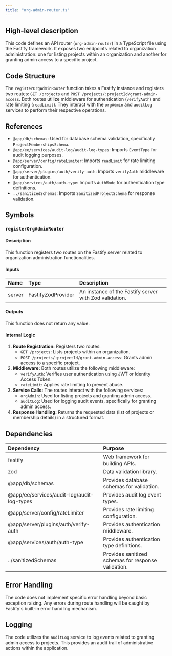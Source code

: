 ```yaml
---
title: "org-admin-router.ts"
---
```


## High-level description
This code defines an API router (`org-admin-router`) in a TypeScript file using the Fastify framework. It exposes two endpoints related to organization administration: one for listing projects within an organization and another for granting admin access to a specific project. 

## Code Structure
The `registerOrgAdminRouter` function takes a Fastify instance and registers two routes: `GET /projects` and `POST /projects/:projectId/grant-admin-access`. Both routes utilize middleware for authentication (`verifyAuth`) and rate limiting (`readLimit`). They interact with the `orgAdmin` and `auditLog` services to perform their respective operations.

## References
- `@app/db/schemas`: Used for database schema validation, specifically `ProjectMembershipsSchema`.
- `@app/ee/services/audit-log/audit-log-types`: Imports `EventType` for audit logging purposes.
- `@app/server/config/rateLimiter`: Imports `readLimit` for rate limiting configuration.
- `@app/server/plugins/auth/verify-auth`: Imports `verifyAuth` middleware for authentication.
- `@app/services/auth/auth-type`: Imports `AuthMode` for authentication type definitions.
- `../sanitizedSchemas`: Imports `SanitizedProjectSchema` for response validation.

## Symbols

### `registerOrgAdminRouter`
#### Description
This function registers two routes on the Fastify server related to organization administration functionalities.

#### Inputs
| Name | Type | Description |
|:-----|:-----|:------------|
| server | FastifyZodProvider | An instance of the Fastify server with Zod validation. |

#### Outputs
This function does not return any value.

#### Internal Logic
1. **Route Registration:** Registers two routes:
    - `GET /projects`: Lists projects within an organization.
    - `POST /projects/:projectId/grant-admin-access`: Grants admin access to a specific project.
2. **Middleware:** Both routes utilize the following middleware:
    - `verifyAuth`: Verifies user authentication using JWT or Identity Access Token.
    - `rateLimit`: Applies rate limiting to prevent abuse.
3. **Service Calls:** The routes interact with the following services:
    - `orgAdmin`: Used for listing projects and granting admin access.
    - `auditLog`: Used for logging audit events, specifically for granting admin access.
4. **Response Handling:** Returns the requested data (list of projects or membership details) in a structured format.

## Dependencies
| Dependency | Purpose |
|:-----------|:--------|
| fastify | Web framework for building APIs. |
| zod |  Data validation library. |
| @app/db/schemas | Provides database schemas for validation. |
| @app/ee/services/audit-log/audit-log-types | Provides audit log event types. |
| @app/server/config/rateLimiter | Provides rate limiting configuration. |
| @app/server/plugins/auth/verify-auth | Provides authentication middleware. |
| @app/services/auth/auth-type | Provides authentication type definitions. |
| ../sanitizedSchemas | Provides sanitized schemas for response validation. |

## Error Handling
The code does not implement specific error handling beyond basic exception raising. Any errors during route handling will be caught by Fastify's built-in error handling mechanism.

## Logging
The code utilizes the `auditLog` service to log events related to granting admin access to projects. This provides an audit trail of administrative actions within the application.
